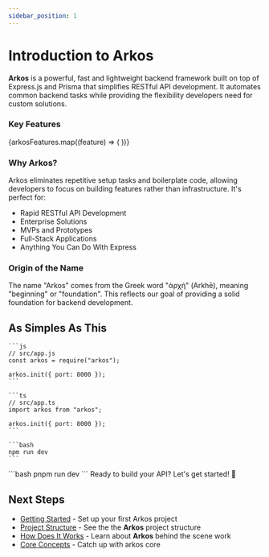 ```yaml
---
sidebar_position: 1
---
```



# Introduction to Arkos

**Arkos** is a powerful, fast and lightweight backend framework built on top of Express.js and Prisma that simplifies RESTful API development. It automates common backend tasks while providing the flexibility developers need for custom solutions.

### Key Features

<!-- <ArkosFeaturesCardsDocs /> -->

<div
  id="tailwind"
  className="tailwind grid grid-cols-1 md:grid-cols-3 md:gap-4 p-2  mx-auto max-w-3xl md:max-w-6xl z-10 gap-3"
>
  {arkosFeatures.map((feature) => (
    <ArkosFeaturesCardsDocs {...feature} />
  ))}
</div>

### Why Arkos?

Arkos eliminates repetitive setup tasks and boilerplate code, allowing developers to focus on building features rather than infrastructure. It's perfect for:

- Rapid RESTful API Development
- Enterprise Solutions
- MVPs and Prototypes
- Full-Stack Applications
- Anything You Can Do With Express

### Origin of the Name

The name "Arkos" comes from the Greek word "ἀρχή" (Arkhē), meaning "beginning" or "foundation". This reflects our goal of providing a solid foundation for backend development.

## As Simples As This

<Tabs>
  <TabItem value="js" label="JavaScript" >

    ```js
    // src/app.js
    const arkos = require("arkos");

    arkos.init({ port: 8000 });
    ```

  </TabItem>
  <TabItem value="ts" label="TypeScript" default>

    ```ts
    // src/app.ts
    import arkos from "arkos";

    arkos.init({ port: 8000 });
    ```

  </TabItem>
</Tabs>

<Tabs>
  <TabItem value="npm" label="Npm" >

    ```bash
    npm run dev
    ```

  </TabItem>

  <TabItem value="pnpm" label="Pnpm" default>
    ```bash
    pnpm run dev
    ```

  </TabItem>
</Tabs>
Ready to build your API? Let's get started! 🚀

## Next Steps

- [Getting Started](/docs/getting-started) - Set up your first Arkos project
- [Project Structure](/docs/project-structure) - See the the **Arkos** project structure
- [How Does It Works](/docs/how-does-arkos-works) - Learn about **Arkos** behind the scene work
- [Core Concepts](/docs/category/core-concepts) - Catch up with arkos core
